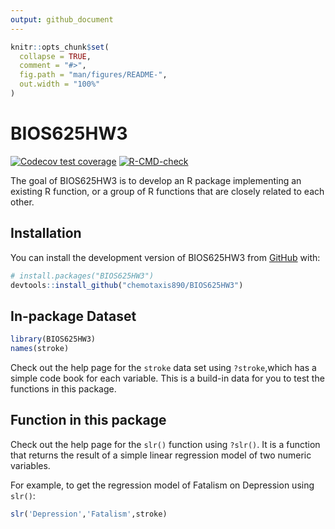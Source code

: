 ```yaml
---
output: github_document
---
```


<!-- README.md is generated from README.Rmd. Please edit that file -->

```r
knitr::opts_chunk$set(
  collapse = TRUE,
  comment = "#>",
  fig.path = "man/figures/README-",
  out.width = "100%"
)
```

# BIOS625HW3

<!-- badges: start -->

[![Codecov test coverage](https://codecov.io/gh/chemotaxis890/BIOS625HW3/branch/main/graph/badge.svg)](https://app.codecov.io/gh/chemotaxis890/BIOS625HW3?branch=main) [![R-CMD-check](https://github.com/chemotaxis890/BIOS625HW3/actions/workflows/R-CMD-check.yaml/badge.svg)](https://github.com/chemotaxis890/BIOS625HW3/actions/workflows/R-CMD-check.yaml)

<!-- badges: end -->

The goal of BIOS625HW3 is to develop an R package implementing an existing R function, or a group of R functions that are closely related to each other.

## Installation

You can install the development version of BIOS625HW3 from [GitHub](https://github.com/) with:

``` r
# install.packages("BIOS625HW3")
devtools::install_github("chemotaxis890/BIOS625HW3")
```

## In-package Dataset

```r
library(BIOS625HW3)
names(stroke)
```

Check out the help page for the `stroke` data set using `?stroke`,which has a simple code book for each variable. This is a build-in data for you to test the functions in this package.

## Function in this package

Check out the help page for the `slr()` function using `?slr()`. It is a function that returns the result of a simple linear regression model of two numeric variables.

For example, to get the regression model of Fatalism on Depression using `slr()`:

```r
slr('Depression','Fatalism',stroke)
```
